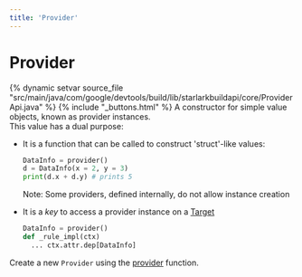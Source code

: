 ```yaml
---
title: 'Provider'
---
```


# Provider

{% dynamic setvar source_file "src/main/java/com/google/devtools/build/lib/starlarkbuildapi/core/ProviderApi.java" %}
{% include "\_buttons.html" %}
A constructor for simple value objects, known as provider instances.  
This value has a dual purpose:

- It is a function that can be called to construct 'struct'-like values:

  ``` python
  DataInfo = provider()
  d = DataInfo(x = 2, y = 3)
  print(d.x + d.y) # prints 5
  ```

  Note: Some providers, defined internally, do not allow instance creation

- It is a *key* to access a provider instance on a [Target](../builtins/Target.html)

  ``` python
  DataInfo = provider()
  def _rule_impl(ctx)
    ... ctx.attr.dep[DataInfo]
  ```

Create a new `Provider` using the [provider](../globals/bzl.html#provider) function.
